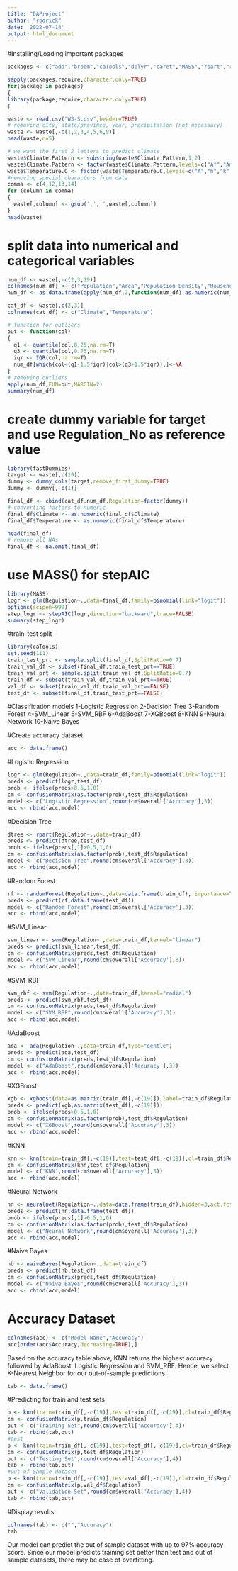 ---
title: "DAProject"
author: "rodrick"
date: '2022-07-14'
output: html_document
---
#Installing/Loading important packages
```{r}
packages <- c("ada","broom","caTools","dplyr","caret","MASS","rpart","rpart.plot","randomForest","e1071","xgboost","class","neuralnet","naivebayes")

sapply(packages,require,character.only=TRUE)
for(package in packages)
{
library(package,require,character.only=TRUE)
}
```

```{r}
waste <- read.csv("W3-S.csv",header=TRUE)
# removing city, state/province, year, precipitation (not necessary)
waste <- waste[,-c(1,2,3,4,5,6,9)]
head(waste,n=5)
```
```{r}
# we want the first 2 letters to predict climate
waste$Climate.Pattern <- substring(waste$Climate.Pattern,1,2)
waste$Climate.Pattern <- factor(waste$Climate.Pattern,levels=c("Af","Am","As","Aw","BS","BW","Cf","Df","Cs","Ds","Cw","EF","ET"),labels=c(1,2,3,4,5,6,7,7,8,8,9,10,11))
waste$Temperature.C <- factor(waste$Temperature.C,levels=c("A","h","k","Ca","Da","Cb","Db","Cc","Dc","E"),labels=c(1,2,3,4,4,5,5,6,6,7))
#removing special characters from data
comma <- c(4,12,13,14)
for (column in comma)
{
  waste[,column] <- gsub(',','',waste[,column])
}
head(waste)
```
# split data into numerical and categorical variables
```{r}
num_df <- waste[,-c(2,3,19)]
colnames(num_df) <- c("Population","Area","Population_Density","Household_Size","Urbanization","Expense_of_GDP","Unemployment","Age(15-64)","Age(65+)","Per_Capita_Energy_Demand","Energy_Demand_Million_kWh","Country_GDP","Service","Service_GDP","Education_Index","Sustainability_Index")
num_df <- as.data.frame(apply(num_df,2,function(num_df) as.numeric(num_df)))

cat_df <- waste[,c(2,3)]
colnames(cat_df) <- c("Climate","Temperature")
```
```{r}
# function for outliers
out <- function(col)
{
  q1 <- quantile(col,0.25,na.rm=T)
  q3 <- quantile(col,0.75,na.rm=T)
  iqr <- IQR(col,na.rm=T)
  num_df[which(col<(q1-1.5*iqr)|col>(q3+1.5*iqr)),]<-NA
}
# removing outliers
apply(num_df,FUN=out,MARGIN=2)
summary(num_df)
```

# create dummy variable for target and use Regulation_No as reference value
```{r}
library(fastDummies)
target <- waste[,c(19)]
dummy <- dummy_cols(target,remove_first_dummy=TRUE)
dummy <- dummy[,-c(1)]

final_df <- cbind(cat_df,num_df,Regulation=factor(dummy))
# converting factors to numeric
final_df$Climate <- as.numeric(final_df$Climate)
final_df$Temperature <- as.numeric(final_df$Temperature)

head(final_df)
# remove all NAs
final_df <- na.omit(final_df)
```
# use MASS() for stepAIC
```{r}
library(MASS)
logr <- glm(Regulation~.,data=final_df,family=binomial(link="logit"))
options(scipen=999)
step_logr <- stepAIC(logr,direction="backward",trace=FALSE)
summary(step_logr)
```
#train-test split
```{r}
library(caTools)
set.seed(111)
train_test_prt <- sample.split(final_df,SplitRatio=0.7)
train_val_df <- subset(final_df,train_test_prt==TRUE)
train_val_prt <- sample.split(train_val_df,SplitRatio=0.7)
train_df <- subset(train_val_df,train_val_prt==TRUE)
val_df <- subset(train_val_df,train_val_prt==FALSE)
test_df <- subset(final_df,train_test_prt==FALSE)
```
#Classification models
1-Logistic Regression
2-Decision Tree
3-Random Forest
4-SVM_Linear
5-SVM_RBF
6-AdaBoost
7-XGBoost
8-KNN
9-Neural Network
10-Naive Bayes

#Create accuracy dataset
```{r}
acc <- data.frame()
```
#Logistic Regression
```{r}
logr <- glm(Regulation~.,data=train_df,family=binomial(link="logit"))
preds <- predict(logr,test_df)
prob <- ifelse(preds>0.5,1,0)
cm <- confusionMatrix(as.factor(prob),test_df$Regulation)
model <- c("Logistic Regression",round(cm$overall['Accuracy'],3))
acc <- rbind(acc,model)
```
#Decision Tree
```{r}
dtree <- rpart(Regulation~.,data=train_df)
preds <- predict(dtree,test_df)
prob <- ifelse(preds[,1]>0.5,1,0)
cm <- confusionMatrix(as.factor(prob),test_df$Regulation)
model <- c("Decision Tree",round(cm$overall['Accuracy'],3))
acc <- rbind(acc,model)
```
#Random Forest
```{r}
rf <- randomForest(Regulation~.,data=data.frame(train_df), importance=TRUE, proximity=TRUE)
preds <- predict(rf,data.frame(test_df))
model <- c("Random Forest",round(cm$overall['Accuracy'],3))
acc <- rbind(acc,model)
```
#SVM_Linear
```{r}
svm_linear <- svm(Regulation~.,data=train_df,kernel="linear")
preds <- predict(svm_linear,test_df)
cm <- confusionMatrix(preds,test_df$Regulation)
model <- c("SVM_Linear",round(cm$overall['Accuracy'],3))
acc <- rbind(acc,model)
```
#SVM_RBF
```{r}
svm_rbf <- svm(Regulation~.,data=train_df,kernel="radial")
preds <- predict(svm_rbf,test_df)
cm <- confusionMatrix(preds,test_df$Regulation)
model <- c("SVM_RBF",round(cm$overall['Accuracy'],3))
acc <- rbind(acc,model)
```
#AdaBoost
```{r}
ada <- ada(Regulation~.,data=train_df,type="gentle")
preds <- predict(ada,test_df)
cm <- confusionMatrix(preds,test_df$Regulation)
model <- c("AdaBoost",round(cm$overall['Accuracy'],3))
acc <- rbind(acc,model)
```
#XGBoost
```{r}
xgb <- xgboost(data=as.matrix(train_df[,-c(19)]),label=train_df$Regulation,max_depth=2,eta=1,nthread=2,nround=500,"binary:logistic",verbose=0)
preds <- predict(xgb,as.matrix(test_df[,-c(19)]))
prob <- ifelse(preds>0.5,1,0)
cm <- confusionMatrix(as.factor(prob),test_df$Regulation)
model <- c("XGBoost",round(cm$overall['Accuracy'],3))
acc <- rbind(acc,model)
```
#KNN
```{r}
knn <- knn(train=train_df[,-c(19)],test=test_df[,-c(19)],cl=train_df$Regulation,k=3,prob=TRUE)
cm <- confusionMatrix(knn,test_df$Regulation)
model <- c("KNN",round(cm$overall['Accuracy'],3))
acc <- rbind(acc,model)
```
#Neural Network
```{r}
nn <- neuralnet(Regulation~.,data=data.frame(train_df),hidden=3,act.fct="logistic")
preds <- predict(nn,data.frame(test_df))
prob <- ifelse(preds[,1]>0.5,1,0)
cm <- confusionMatrix(as.factor(prob),test_df$Regulation)
model <- c("Neural Network",round(cm$overall['Accuracy'],3))
acc <- rbind(acc,model)
```
#Naive Bayes
```{r}
nb <- naiveBayes(Regulation~.,data=train_df)
preds <- predict(nb,test_df)
cm <- confusionMatrix(preds,test_df$Regulation)
model <- c("Naive Bayes",round(cm$overall['Accuracy'],3))
acc <- rbind(acc,model)
```
# Accuracy Dataset
```{r}
colnames(acc) <- c("Model Name","Accuracy")
acc[order(acc$Accuracy,decreasing=TRUE),]
```
Based on the accuracy table above, KNN returns the highest accuracy followed by AdaBoost, Logistic Regression and SVM_RBF. Hence, we select K-Nearest Neighbor for our out-of-sample predictions.

```{r}
tab <- data.frame()
```

#Predicting for train and test sets
```{r}
p <- knn(train=train_df[,-c(19)],test=train_df[,-c(19)],cl=train_df$Regulation,k=3,prob=TRUE)
cm <- confusionMatrix(p,train_df$Regulation)
out <- c("Training Set",round(cm$overall['Accuracy'],4))
tab <- rbind(tab,out)
#test
p <- knn(train=train_df[,-c(19)],test=test_df[,-c(19)],cl=train_df$Regulation,k=3,prob=TRUE)
cm <- confusionMatrix(p,test_df$Regulation)
out <- c("Testing Set",round(cm$overall['Accuracy'],4))
tab <- rbind(tab,out)
#Out of Sample dataset
p <- knn(train=train_df[,-c(19)],test=val_df[,-c(19)],cl=train_df$Regulation,k=3,prob=TRUE)
cm <- confusionMatrix(p,val_df$Regulation)
out <- c("Validation Set",round(cm$overall['Accuracy'],4))
tab <- rbind(tab,out)
```
#Display results
```{r}
colnames(tab) <- c("","Accuracy")
tab
```

Our model can predict the out of sample dataset with up to 97% accuracy score. Since our model predicts training set better than test and out of sample datasets, there may be case of overfitting. 